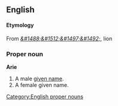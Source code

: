 ==English==
==== Etymology ====
From {{Hebr.}} ''[[&#1488;&#1512;&#1497;&#1492;]]'', lion

=== Proper noun ===
'''Arie''' 

#A male [[given name]].
#A female given name.

[[Category:English proper nouns]]
